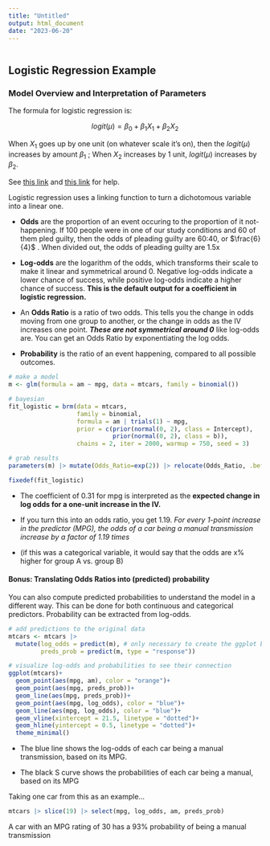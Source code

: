```yaml
---
title: "Untitled"
output: html_document
date: "2023-06-20"
---
```


```r

```

## Logistic Regression Example

### Model Overview and Interpretation of Parameters

The formula for logistic regression is:

$$
logit(\mu)=\beta_0 + \beta_1X_1 + \beta_2X_2
$$

When $X_1$ goes up by one unit (on whatever scale it's on), then the $logit(\mu)$ increases by amount $\beta_1$ ; When $X_2$ increases by 1 unit, $logit(\mu)$ increases by $\beta_2$.

See [this link](https://yury-zablotski.netlify.app/post/how-logistic-regression-works/) and [this link](https://stats.oarc.ucla.edu/r/dae/logit-regression/) for help.

Logistic regression uses a linking function to turn a dichotomous variable into a linear one.

-   **Odds** are the proportion of an event occuring to the proportion of it not-happening. If 100 people were in one of our study conditions and 60 of them pled guilty, then the odds of pleading guilty are 60:40, or $\frac{6}{4}$ . When divided out, the odds of pleading guilty are 1.5x

-   **Log-odds** are the logarithm of the odds, which transforms their scale to make it linear and symmetrical around 0. Negative log-odds indicate a lower chance of success, while positive log-odds indicate a higher chance of success. **This is the default output for a coefficient in logistic regression.**

-   An **Odds Ratio** is a ratio of two odds. This tells you the change in odds moving from one group to another, or the change in odds as the IV increases one point. ***These are not symmetrical around 0*** like log-odds are. You can get an Odds Ratio by exponentiating the log odds.

-   **Probability** is the ratio of an event happening, compared to all possible outcomes.

```r
# make a model
m <- glm(formula = am ~ mpg, data = mtcars, family = binomial())

# bayesian
fit_logistic = brm(data = mtcars,
                   family = binomial,
                   formula = am | trials(1) ~ mpg,
                   prior = c(prior(normal(0, 2), class = Intercept),
                             prior(normal(0, 2), class = b)),
                   chains = 2, iter = 2000, warmup = 750, seed = 3)

# grab results
parameters(m) |> mutate(Odds_Ratio=exp(2)) |> relocate(Odds_Ratio, .before = 2)

fixedef(fit_logistic)
```

-   The coefficient of 0.31 for mpg is interpreted as the **expected change in log odds for a one-unit increase in the IV.**

-   If you turn this into an odds ratio, you get 1.19. *For every 1-point increase in the predictor (MPG), the odds of a car being a manual transmission increase by a factor of 1.19 times*

-   (if this was a categorical variable, it would say that the odds are x% higher for group A vs. group B)

#### Bonus: Translating Odds Ratios into (predicted) probability

You can also compute predicted probabilities to understand the model in a different way. This can be done for both continuous and categorical predictors. Probability can be extracted from log-odds.

```r

# add predictions to the original data
mtcars <- mtcars |> 
  mutate(log_odds = predict(m), # only necessary to create the ggplot below
         preds_prob = predict(m, type = "response"))

# visualize log-odds and probabilities to see their connection
ggplot(mtcars)+
  geom_point(aes(mpg, am), color = "orange")+
  geom_point(aes(mpg, preds_prob))+
  geom_line(aes(mpg, preds_prob))+
  geom_point(aes(mpg, log_odds), color = "blue")+
  geom_line(aes(mpg, log_odds), color = "blue")+
  geom_vline(xintercept = 21.5, linetype = "dotted")+
  geom_hline(yintercept = 0.5, linetype = "dotted")+
  theme_minimal()
```

-   The blue line shows the log-odds of each car being a manual transmission, based on its MPG.

-   The black S curve shows the probabilities of each car being a manual, based on its MPG

Taking one car from this as an example...

```r
mtcars |> slice(19) |> select(mpg, log_odds, am, preds_prob)
```

A car with an MPG rating of 30 has a 93% probability of being a manual transmission
